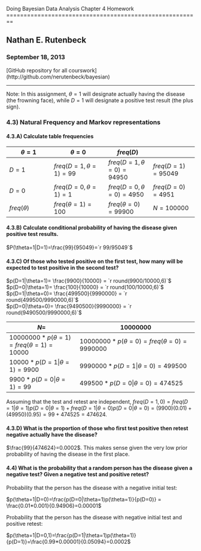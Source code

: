 Doing Bayesian Data Analysis
Chapter 4 Homework
========================================================

## Nathan E. Rutenbeck
### September 18, 2013
[GitHub repository for all courswork] (http://github.com/nerutenbeck/bayesian)

--------------------------------------------------------

Note: In this assignment, $\theta=1$ will designate actually having the disease (the frowning face), while $D=1$ will designate a positive test result (the plus sign).

### 4.3) Natural Frequency and Markov representations

#### 4.3.A) Calculate table frequencies

 |$\theta=1$  |$\theta=0$ |$freq(D)$   
-----|------|-----|-----  
$D=1$ |$freq(D=1,\theta=1)=99$ |$freq(D=1,\theta=0)=94950$  |$freq(D=1)=95049$  
$D=0$ |$freq(D=0,\theta=1)=1$ |$freq(D=0,\theta=0)=4950$ |$freq(D=0)=4951$  
$freq(\theta)$|$freq(\theta=1)=100$ |$freq(\theta=0)=99900$ |$N=100000$  

#### 4.3.B) Calculate conditional probability of having the disease given positive test results.

$P(\theta=1|D=1)=\frac{99}{95049}=`r 99/95049`$ 

#### 4.3.C) Of those who tested positive on the first test, how many will be expected to test positive in the second test?


$p(D=1|\theta=1)= \frac{9900}{10000} = `r round(9900/10000,6)`$  
$p(D=0|\theta=1)= \frac{100}{10000} = `r round(100/10000,6)`$  
$p(D=1|\theta=0)= \frac{499500}{9990000} = `r round(499500/9990000,6)`$  
$p(D=0|\theta=0)= \frac{9490500}{9990000} = `r round(9490500/9990000,6)`$  

$N=$  |$10000000$  
------|----------|  
$10000000 * p(\theta=1)=freq(\theta=1)=10000$ |$10000000*p(\theta=0)=freq(\theta=0)=9990000$  
$10000*p(D=1|\theta=1)=9900$  |$9990000*p(D=1|\theta=0)=499500$  
$9900*p(D=0|\theta=1)=99$  |$499500*p(D=0|\theta=0)=474525$

Assuming that the test and retest are independent, $freq(D=1,0)=freq(D=1|\theta=1)p(D=0|\theta=1)+freq(D=1|\theta=0)p(D=0|\theta=0)=(9900)(0.01)+(49950)(0.95)=99+474525=474624$. 

#### 4.3.D) What is the proportion of those who first test positive then retest negative actually have the disease?

 $\frac{99}{474624}=0.0002$. This makes sense given the very low prior probability of having the disease in the first place.

#### 4.4) What is the probability that a random person has the disease given a negative test? Given a negative test and positive retest?

Probability that the person has the disease with a negative initial test:  
  
$p(\theta=1|D=0)=\frac{p(D=0|\theta=1)p(\theta=1)}{p(D=0)} = \frac{0.01*0.001}{0.94906}=0.00001$  

Probability that the person has the disease with negative initial test and positive retest:  

$p(\theta=1|D=0,1)=\frac{p(D=1|\theta=1)p(\theta=1)}{p(D=1)}=\frac{0.99*0.00001}{0.05094}=0.0002$  
